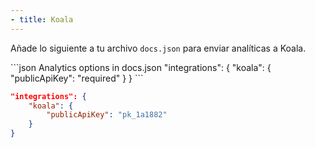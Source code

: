```yaml
---
- title: Koala
---
```


Añade lo siguiente a tu archivo `docs.json` para enviar analíticas a Koala.

<CodeGroup>
  ```json Analytics options in docs.json
  "integrations": {
      "koala": {
          "publicApiKey": "required"
      }
  }
  ```

  ```json Example
  "integrations": {
      "koala": {
          "publicApiKey": "pk_1a1882"
      }
  }
  ```
</CodeGroup>
